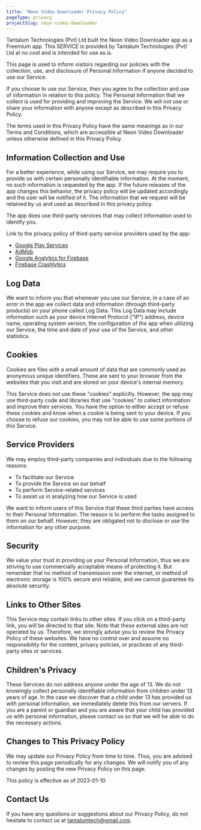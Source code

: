 ```yaml
---
title: "Neon Video Downloader Privacy Policy"
pageType: privacy
projectSlug: neon-video-downloader
---
```


Tantalum Technologies (Pvt) Ltd built the Neon Video Downloader app as a Freemium app. This SERVICE is provided by Tantalum Technologies (Pvt) Ltd at no cost and is intended for use as is.

This page is used to inform visitors regarding our policies with the collection, use, and disclosure of Personal Information if anyone decided to use our Service.

If you choose to use our Service, then you agree to the collection and use of information in relation to this policy. The Personal Information that we collect is used for providing and improving the Service. We will not use or share your information with anyone except as described in this Privacy Policy.

The terms used in this Privacy Policy have the same meanings as in our Terms and Conditions, which are accessible at Neon Video Downloader unless otherwise defined in this Privacy Policy.

## Information Collection and Use

For a better experience, while using our Service, we may require you to provide us with certain personally identifiable information. At the moment, no such information is requested by the app. If the future releases of the app changes this behavior, the privacy policy will be updated accordingly and the user will be notified of it. The information that we request will be retained by us and used as described in this privacy policy.

The app does use third-party services that may collect information used to identify you.

Link to the privacy policy of third-party service providers used by the app:

* [Google Play Services](https://www.google.com/policies/privacy/)
* [AdMob](https://support.google.com/admob/answer/6128543?hl=en)
* [Google Analytics for Firebase](https://firebase.google.com/policies/analytics)
* [Firebase Crashlytics](https://firebase.google.com/support/privacy/)

## Log Data

We want to inform you that whenever you use our Service, in a case of an error in the app we collect data and information (through third-party products) on your phone called Log Data. This Log Data may include information such as your device Internet Protocol ("IP") address, device name, operating system version, the configuration of the app when utilizing our Service, the time and date of your use of the Service, and other statistics.

## Cookies

Cookies are files with a small amount of data that are commonly used as anonymous unique identifiers. These are sent to your browser from the websites that you visit and are stored on your device's internal memory.

This Service does not use these "cookies" explicitly. However, the app may use third-party code and libraries that use "cookies" to collect information and improve their services. You have the option to either accept or refuse these cookies and know when a cookie is being sent to your device. If you choose to refuse our cookies, you may not be able to use some portions of this Service.

## Service Providers

We may employ third-party companies and individuals due to the following reasons:

* To facilitate our Service
* To provide the Service on our behalf
* To perform Service-related services
* To assist us in analyzing how our Service is used

We want to inform users of this Service that these third parties have access to their Personal Information. The reason is to perform the tasks assigned to them on our behalf. However, they are obligated not to disclose or use the information for any other purpose.

## Security

We value your trust in providing us your Personal Information, thus we are striving to use commercially acceptable means of protecting it. But remember that no method of transmission over the internet, or method of electronic storage is 100% secure and reliable, and we cannot guarantee its absolute security.

## Links to Other Sites

This Service may contain links to other sites. If you click on a third-party link, you will be directed to that site. Note that these external sites are not operated by us. Therefore, we strongly advise you to review the Privacy Policy of these websites. We have no control over and assume no responsibility for the content, privacy policies, or practices of any third-party sites or services.

## Children's Privacy

These Services do not address anyone under the age of 13. We do not knowingly collect personally identifiable information from children under 13 years of age. In the case we discover that a child under 13 has provided us with personal information, we immediately delete this from our servers. If you are a parent or guardian and you are aware that your child has provided us with personal information, please contact us so that we will be able to do the necessary actions.

## Changes to This Privacy Policy

We may update our Privacy Policy from time to time. Thus, you are advised to review this page periodically for any changes. We will notify you of any changes by posting the new Privacy Policy on this page.

This policy is effective as of 2023-01-10

## Contact Us

If you have any questions or suggestions about our Privacy Policy, do not hesitate to contact us at tantalumtech@gmail.com.